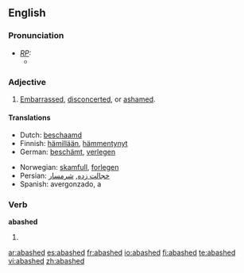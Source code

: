 ==English==

===Pronunciation===
* ''[[RP]]:''
** {{IPA|/əˈbæʃt/}}

===Adjective===
{{en-adj}}

# [[embarrassed|Embarrassed]], [[disconcerted]], or [[ashamed]].

====Translations====
{{trans-top|embarrassed}}
*Dutch: [[beschaamd]]
*Finnish: [[hämillään]], [[hämmentynyt]]
*German: [[beschämt]], [[verlegen]]
{{trans-mid}}
*Norwegian: [[skamfull]], [[forlegen]]
*Persian: [[خجالت زده]], [[شرمسار]]
*Spanish: avergonzado, a
{{trans-bottom}}

===Verb===
'''abashed'''

# {{past of|[[abash]]}}

[[ar:abashed]]
[[es:abashed]]
[[fr:abashed]]
[[io:abashed]]
[[fi:abashed]]
[[te:abashed]]
[[vi:abashed]]
[[zh:abashed]]